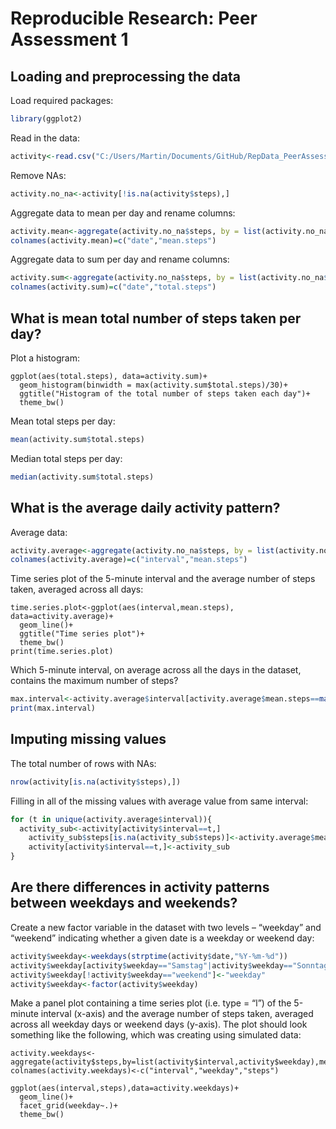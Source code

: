 # Reproducible Research: Peer Assessment 1


## Loading and preprocessing the data

Load required packages:
```r
library(ggplot2) 
```

Read in the data:
```r
activity<-read.csv("C:/Users/Martin/Documents/GitHub/RepData_PeerAssessment1/activity/activity.csv") 
```

Remove NAs:
```r
activity.no_na<-activity[!is.na(activity$steps),]
```

Aggregate data to mean per day and rename columns:
```r
activity.mean<-aggregate(activity.no_na$steps, by = list(activity.no_na$date), FUN = mean)
colnames(activity.mean)=c("date","mean.steps")
```

Aggregate data to sum per day and rename columns:
```r
activity.sum<-aggregate(activity.no_na$steps, by = list(activity.no_na$date), FUN = sum)
colnames(activity.sum)=c("date","total.steps")
```

## What is mean total number of steps taken per day?
Plot a histogram:
```rfigure1
ggplot(aes(total.steps), data=activity.sum)+
  geom_histogram(binwidth = max(activity.sum$total.steps)/30)+
  ggtitle("Histogram of the total number of steps taken each day")+
  theme_bw()
```

Mean total steps per day:
```r
mean(activity.sum$total.steps)
```

Median total steps per day:
```r
median(activity.sum$total.steps)
```

## What is the average daily activity pattern?
Average data:
```r
activity.average<-aggregate(activity.no_na$steps, by = list(activity.no_na$interval), FUN = mean)
colnames(activity.average)=c("interval","mean.steps")
```
Time series plot of the 5-minute interval and the average number of steps taken, averaged across all days:
```rfigure2
time.series.plot<-ggplot(aes(interval,mean.steps), data=activity.average)+
  geom_line()+
  ggtitle("Time series plot")+
  theme_bw()
print(time.series.plot)
```

Which 5-minute interval, on average across all the days in the dataset, contains the maximum number of steps?
```r
max.interval<-activity.average$interval[activity.average$mean.steps==max(activity.average$mean.steps)]
print(max.interval)
```

## Imputing missing values
The total number of rows with NAs:
```r
nrow(activity[is.na(activity$steps),])
```

Filling in all of the missing values with average value from same interval:
```r
for (t in unique(activity.average$interval)){
  activity_sub<-activity[activity$interval==t,]
    activity_sub$steps[is.na(activity_sub$steps)]<-activity.average$mean.steps[activity.average$interval==t]
    activity[activity$interval==t,]<-activity_sub
}
```

## Are there differences in activity patterns between weekdays and weekends?

Create a new factor variable in the dataset with two levels -- "weekday" and "weekend" indicating whether a given date is a weekday or weekend day:
```r
activity$weekday<-weekdays(strptime(activity$date,"%Y-%m-%d"))
activity$weekday[activity$weekday=="Samstag"|activity$weekday=="Sonntag"]<-"weekend"
activity$weekday[!activity$weekday=="weekend"]<-"weekday"
activity$weekday<-factor(activity$weekday)
```

Make a panel plot containing a time series plot (i.e. type = "l") of the 5-minute interval (x-axis) and the average number of steps taken, averaged across all weekday days or weekend days (y-axis). The plot should look something like the following, which was creating using simulated data:
```rfigure
activity.weekdays<-aggregate(activity$steps,by=list(activity$interval,activity$weekday),mean)
colnames(activity.weekdays)<-c("interval","weekday","steps")

ggplot(aes(interval,steps),data=activity.weekdays)+
  geom_line()+
  facet_grid(weekday~.)+
  theme_bw()
```
